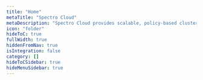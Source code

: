 ```yaml
---
title: "Home"
metaTitle: "Spectro Cloud"
metaDescription: "Spectro Cloud provides scalable, policy-based cluster management of Kubernetes for enterprises that need a high degree of control over their infrastructure, whether it is in public cloud, private cloud, bare metal or any combination. Enterprises can define the enterprise Kubernetes stack they need while still gaining the efficiencies of automation at scale."
icon: "folder"
hideToC: true
fullWidth: true
hiddenFromNav: true
isIntegration: false
category: []
hideToCSidebar: true
hideMenuSidebar: true
---
```


<MainHeader />
<QuickSetup
  title="Quick Setup"
  options={[
    {
      title: "Your first cluster",
      description: "Lorem ipsum dolor sit amet.",
      icon: "clusters",
      href: "/clusters",
    },
    {
      title: "Define cluster profile",
      description: "Lorem ipsum dolor sit amet.",
      icon: "bundles",
      href: "/cluster-profiles"
    },
    {
      title: "Integrations",
      description: "Lorem ipsum dolor sit amet.",
      icon: "folder",
      href: "/integrations"
    },
    {
      title: "Project setup",
      description: "Lorem ipsum dolor sit amet.",
      icon: "project",
      href: "/projects"
    },
    {
      title: "Pack configuration",
      description: "Lorem ipsum dolor sit amet.",
      icon: "cog",
      href: "/registries-and-packs"
    },
    {
      title: "Cloud configuration",
      description: "Lorem ipsum dolor sit amet.",
      icon: "logout",
      href: "/"
    }
  ]}
 />
<CloudsSection
  title="Public clouds, private clouds, on bare metal or edge"
  description="Lorem ipsum dolor sit amet, consectetur adipiscing elit. Praesent sed faucibus nisi, a porta nisi. In hac habitasse platea dictumst."
  options={[
    {
      title: "AWS",
      cloud: "aws",
      href: "",
    },
    {
      title: "Azure",
      cloud: "azure",
      href: "",
    },
    {
      title: "Google Cloud",
      cloud: "google_cloud",
      href: "",
    },
    {
      title: "VMware",
      cloud: "vmware",
      href: "",
    },
    {
      title: "Bare Metal",
      cloud: "bare_metal",
      href: "",
    }
  ]}
/>
<DocUpdatesSection title={"What’s new in the docs"}/>
